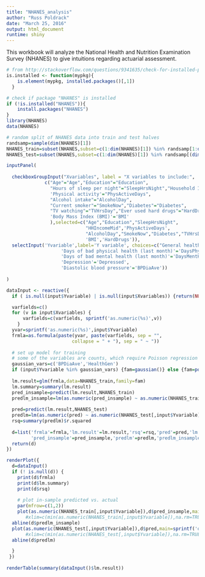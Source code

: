 ```yaml
---
title: "NHANES_analysis"
author: "Russ Poldrack"
date: "March 25, 2016"
output: html_document
runtime: shiny
---
```


This workbook will analyze the National Health and Nutrition Examination Survey (NHANES) to give intuitions regarding actuarial assessment.  

```r
# from http://stackoverflow.com/questions/9341635/check-for-installed-packages-before-running-install-packages
is.installed <- function(mypkg){
    is.element(mypkg, installed.packages()[,1])
  } 

# check if package "NHANES" is installed
if (!is.installed("NHANES")){
    install.packages("NHANES")
}
library(NHANES)
data(NHANES)

# random split of NHANES data into train and test halves
randsamp=sample(dim(NHANES)[1])
NHANES_train=subset(NHANES,subset=c(1:dim(NHANES)[1]) %in% randsamp[1:dim(NHANES)[1]/2])
NHANES_test=subset(NHANES,subset=c(1:dim(NHANES)[1]) %in% randsamp[(dim(NHANES)[1]/2+1):dim(NHANES)[1]])

```


```r
inputPanel(
  
  checkboxGroupInput("Xvariables", label = "X variables to include:",
              c("Age"="Age","Education"="Education",
                "Hours of sleep per night"="SleepHrsNight","Household Income"="HHIncomeMid",
                'Physical activity'="PhysActiveDays",
                "Alcohol intake"="AlcoholDay",
                "Current smoker"="SmokeNow","Diabetes"="Diabetes",
                "TV watching"="TVHrsDay","Ever used hard drugs"="HardDrugs",
                'Body Mass Index (BMI)'='BMI'
                ),selected=c("Age","Education","SleepHrsNight",
                             "HHIncomeMid",'PhysActiveDays',
                             "AlcoholDay","SmokeNow","Diabetes","TVHrsDay",
                             'BMI','HardDrugs')),
  selectInput('Yvariable',label='Y variable', choices=c("General health"="HealthGen",
                    'Days of bad physical health (last month)'='DaysPhysHlthBad',
                    'Days of bad mental health (last month)'='DaysMentHlthBad',
                    'Depression'='Depressed',
                    'Diastolic blood pressure'='BPDiaAve'))
  
)

dataInput <- reactive({
  if ( is.null(input$Yvariable) | is.null(input$Xvariables)) {return(NULL)}

  varfields=c()
  for (v in input$Xvariables) {
      varfields=c(varfields, sprintf('as.numeric(%s)',v))
    }
  yvar=sprintf('as.numeric(%s)',input$Yvariable)
  frmla=as.formula(paste(yvar, paste(varfields, sep = "", 
                        collapse = " + "), sep = " ~ "))
  
  # set up model for training
  # some of the variables are counts, which require Poisson regression
  gaussian_vars=c('BPDiaAve','HealthGen')
  if (input$Yvariable %in% gaussian_vars) {fam=gaussian()} else {fam=poisson()}
  
  lm.result=glm(frmla,data=NHANES_train,family=fam)
  lm.summary=summary(lm.result)
  pred_insample=predict(lm.result,NHANES_train)
  predlm_insample=lm(as.numeric(pred_insample) ~ as.numeric(NHANES_train[,input$Yvariable]))
  
  pred=predict(lm.result,NHANES_test)
  predlm=lm(as.numeric(pred) ~ as.numeric(NHANES_test[,input$Yvariable]))
  rsq=summary(predlm)$r.squared
  
  d=list('frmla'=frmla,'lm.result'=lm.result,'rsq'=rsq,'pred'=pred,'lm.summary'=lm.summary,
         'pred_insample'=pred_insample,'predlm'=predlm,'predlm_insample'=predlm_insample)
  return(d)
})

renderPlot({
  d=dataInput()
  if (! is.null(d)) {
    print(d$frmla)
    print(d$lm.summary)
    print(d$rsq)
  
    # plot in-sample predicted vs. actual
    par(mfrow=c(1,2))
    plot(as.numeric(NHANES_train[,input$Yvariable]),d$pred_insample,main=sprintf('in-sample rsquared=%0.2f',summary(d$predlm_insample)$r.squared),xlab=input$Yvariable,ylab='predicted value')
       #xlim=c(min(as.numeric(NHANES_train[,input$Yvariable]),na.rm=TRUE),max(as.numeric(NHANES_train[,input$Yvariable]),na.rm=TRUE)),ylim=c(min(as.numeric(NHANES_train[,input$Yvariable]),na.rm=TRUE),max(as.numeric(NHANES_train[,input$Yvariable]),na.rm=TRUE)))
  abline(d$predlm_insample)
  plot(as.numeric(NHANES_test[,input$Yvariable]),d$pred,main=sprintf('out-of-sample rsquared=%0.2f',d$rsq),xlab=input$Yvariable,ylab='predicted value')
       #xlim=c(min(as.numeric(NHANES_test[,input$Yvariable]),na.rm=TRUE),max(as.numeric(NHANES_test[,input$Yvariable]),na.rm=TRUE)),ylim=c(min(as.numeric(NHANES_test[,input$Yvariable]),na.rm=TRUE),max(as.numeric(NHANES_test[,input$Yvariable]),na.rm=TRUE)))
  abline(d$predlm)

  }
 })
  
renderTable(summary(dataInput()$lm.result)) 


```

